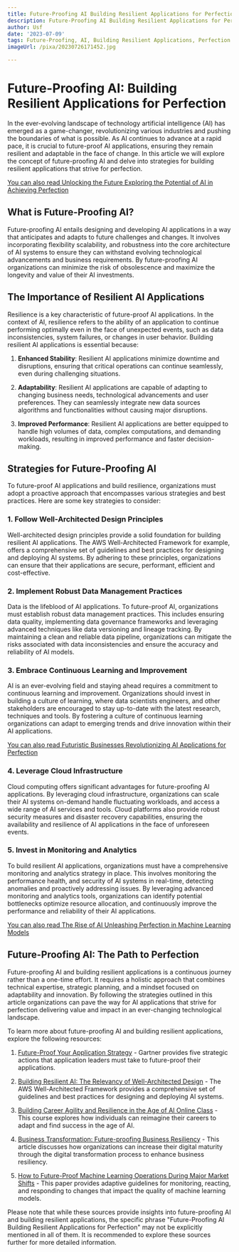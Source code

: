 ```yaml
---
title: Future-Proofing AI Building Resilient Applications for Perfection
description: Future-Proofing AI Building Resilient Applications for Perfection
author: Usf
date: '2023-07-09'
tags: Future-Proofing, AI, Building Resilient Applications, Perfection
imageUrl: /pixa/20230726171452.jpg

---
```

# Future-Proofing AI: Building Resilient Applications for Perfection

In  the ever-evolving landscape of technology artificial intelligence (AI) has emerged as a game-changer, revolutionizing various industries and pushing  the boundaries of what is possible. As  AI continues to advance at a rapid pace,  it is crucial to future-proof AI applications, ensuring  they  remain resilient and adaptable in the face of change. In this article we will explore the concept of future-proofing AI  and delve into strategies for building resilient applications that strive for perfection.

[You can also read Unlocking the Future Exploring the Potential of AI in Achieving Perfection](Unlocking%20the%20Future%20Exploring%20the%20Potential%20of%20AI%20in%20Achieving%20Perfection)


## What is Future-Proofing AI?

Future-proofing  AI entails designing and developing AI applications in a way that anticipates and adapts to  future  challenges and changes.  It involves incorporating flexibility scalability, and  robustness  into the core architecture of AI systems to ensure they can withstand evolving technological advancements and business requirements. By future-proofing AI organizations can minimize the risk of obsolescence and maximize the longevity and value of their AI investments.

## The Importance of  Resilient AI Applications

Resilience  is a key  characteristic of  future-proof AI applications. In the context of AI, resilience refers to the ability of an application to continue performing optimally  even in the face of unexpected events, such as data  inconsistencies, system failures, or changes in user behavior. Building resilient AI applications is essential because:

1. **Enhanced Stability**: Resilient AI applications minimize downtime and disruptions, ensuring that critical  operations can continue seamlessly,  even during challenging situations.

2.  **Adaptability**:  Resilient AI applications are capable of adapting to changing business needs, technological advancements and  user preferences. They can seamlessly integrate new data sources algorithms and functionalities without causing major disruptions.

3. **Improved Performance**:  Resilient AI applications are better equipped  to handle high volumes  of data,  complex computations, and demanding workloads, resulting in improved performance and faster decision-making.

## Strategies for Future-Proofing AI

To future-proof AI applications and build resilience, organizations must adopt  a proactive approach  that encompasses various strategies and best practices. Here are some key strategies to consider:

### 1. **Follow Well-Architected Design Principles**

Well-architected design principles provide a solid foundation for building resilient AI  applications. The  AWS  Well-Architected Framework for example, offers a comprehensive set of guidelines and best practices for designing and deploying  AI systems. By adhering to these principles, organizations  can ensure  that their applications are secure, performant, efficient and  cost-effective.

###  2. **Implement Robust Data Management Practices**

Data is  the lifeblood of AI applications. To future-proof AI, organizations must establish robust data management practices. This includes ensuring data quality,  implementing data  governance frameworks and leveraging advanced techniques like data versioning and lineage tracking. By maintaining a  clean and reliable data pipeline, organizations can  mitigate the risks associated  with data inconsistencies and ensure the accuracy and reliability of AI models.

### 3. **Embrace Continuous Learning and Improvement**

AI is  an  ever-evolving field and staying ahead requires a commitment to continuous learning and improvement. Organizations should invest in building a  culture of  learning, where data scientists engineers, and other stakeholders are encouraged to stay up-to-date  with the latest research, techniques  and tools. By fostering a culture of  continuous learning organizations  can adapt to emerging trends and drive innovation within their AI applications.

[You can also read Futuristic Businesses Revolutionizing  AI Applications for Perfection](Futuristic%20Businesses%20Revolutionizing%20AI%20Applications%20for%20Perfection)


### 4. **Leverage Cloud Infrastructure**

Cloud computing offers significant advantages for future-proofing AI applications. By leveraging cloud infrastructure, organizations can scale their AI systems on-demand handle fluctuating workloads, and  access a wide range of AI  services and tools. Cloud platforms  also provide robust security measures and disaster  recovery capabilities, ensuring the availability and resilience of AI  applications in the  face of unforeseen events.

### 5. **Invest in Monitoring and Analytics**

To build resilient AI applications, organizations must have a comprehensive monitoring and analytics  strategy  in place. This involves monitoring the performance health, and security of AI systems  in real-time, detecting anomalies and proactively addressing issues. By leveraging advanced monitoring and analytics tools, organizations can identify potential bottlenecks optimize resource allocation, and continuously improve the performance and reliability of their AI applications.

[You can also read The Rise of AI Unleashing Perfection in Machine Learning Models](The%20Rise%20of%20AI%20Unleashing%20Perfection%20in%20Machine%20Learning%20Models)


## Future-Proofing AI: The Path to Perfection

Future-proofing AI and building  resilient applications is a continuous journey rather than a one-time effort. It requires a  holistic approach that combines technical expertise, strategic planning, and a  mindset focused on adaptability and innovation. By following the strategies outlined in this article organizations can pave the way for AI applications that strive  for perfection delivering value  and impact in an ever-changing technological landscape.

To learn more about future-proofing AI and building  resilient applications, explore the following resources:

1.  [Future-Proof Your Application Strategy](https://www.gartner.com/smarterwithgartner/smarterwithgartner) - Gartner provides five strategic actions that application leaders must take to future-proof their applications.

2.  [Building Resilient AI: The Relevancy of Well-Architected Design](https://www.linkedin.com/pulse/building-resilient-ai-relevancy-well-architected-design-motsch)  - The AWS Well-Architected Framework provides a  comprehensive set of  guidelines and  best practices for designing and deploying AI systems.

3. [Building Career Agility and Resilience  in  the Age of AI Online Class](https://www.linkedin.com/learning/building-career-agility-and-resilience-in-the-age-of-ai) -  This course explores  how individuals can  reimagine  their careers to adapt and find success in the age of  AI.

4. [Business Transformation:  Future-proofing  Business Resiliency](https://www.cdotrends.com/story/17835/business-transformation-future-proofing-business-resiliency) - This article discusses how organizations can increase their digital maturity through the digital transformation process to enhance business resiliency.

5.  [How to Future-Proof Machine Learning Operations During Major Market Shifts](https://dxc.com/us/en/insights/perspectives/paper/how-to-future-proof-machine-learning-operations) - This paper provides adaptive  guidelines for monitoring,  reacting, and responding to changes that impact the quality of machine learning models.

Please note that while these sources  provide insights into future-proofing AI and building resilient applications, the specific phrase  "Future-Proofing AI Building Resilient Applications for Perfection" may  not be explicitly mentioned in all of them.  It is recommended to explore these sources further for  more  detailed information.